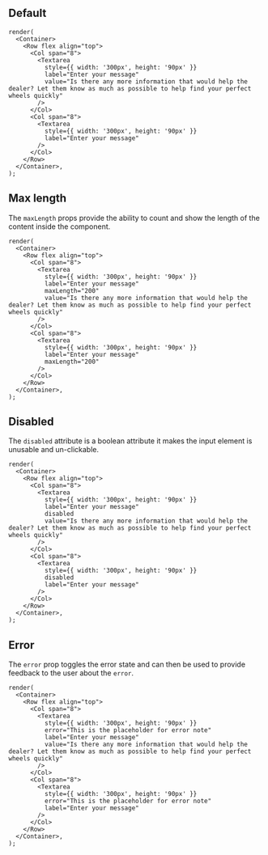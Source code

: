 
## Default

```tsx live desktopOnly
render(
  <Container>
    <Row flex align="top">
      <Col span="8">
        <Textarea
          style={{ width: '300px', height: '90px' }}
          label="Enter your message"
          value="Is there any more information that would help the dealer? Let them know as much as possible to help find your perfect wheels quickly"
        />
      </Col>
      <Col span="8">
        <Textarea
          style={{ width: '300px', height: '90px' }}
          label="Enter your message"
        />
      </Col>
    </Row>
  </Container>,
);
```

## Max length

The `maxLength` props provide the ability to count and show the length of the content inside the component.

```tsx live desktopOnly
render(
  <Container>
    <Row flex align="top">
      <Col span="8">
        <Textarea
          style={{ width: '300px', height: '90px' }}
          label="Enter your message"
          maxLength="200"
          value="Is there any more information that would help the dealer? Let them know as much as possible to help find your perfect wheels quickly"
        />
      </Col>
      <Col span="8">
        <Textarea
          style={{ width: '300px', height: '90px' }}
          label="Enter your message"
          maxLength="200"
        />
      </Col>
    </Row>
  </Container>,
);
```

## Disabled

The `disabled` attribute is a boolean attribute it makes the input element is unusable and un-clickable.

```tsx live desktopOnly
render(
  <Container>
    <Row flex align="top">
      <Col span="8">
        <Textarea
          style={{ width: '300px', height: '90px' }}
          label="Enter your message"
          disabled
          value="Is there any more information that would help the dealer? Let them know as much as possible to help find your perfect wheels quickly"
        />
      </Col>
      <Col span="8">
        <Textarea
          style={{ width: '300px', height: '90px' }}
          disabled
          label="Enter your message"
        />
      </Col>
    </Row>
  </Container>,
);
```

## Error

The `error` prop toggles the error state and can then be used to provide feedback to the user about the `error`.

```tsx live desktopOnly
render(
  <Container>
    <Row flex align="top">
      <Col span="8">
        <Textarea
          style={{ width: '300px', height: '90px' }}
          error="This is the placeholder for error note"
          label="Enter your message"
          value="Is there any more information that would help the dealer? Let them know as much as possible to help find your perfect wheels quickly"
        />
      </Col>
      <Col span="8">
        <Textarea
          style={{ width: '300px', height: '90px' }}
          error="This is the placeholder for error note"
          label="Enter your message"
        />
      </Col>
    </Row>
  </Container>,
);
```

